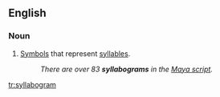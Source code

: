 ==English==

===Noun===
{{en-noun}}

# [[symbol|Symbols]] that represent [[syllable]]s.
#:''There are over 83 '''syllabograms''' in the [[w:Maya script|Maya script]].''

[[tr:syllabogram]]